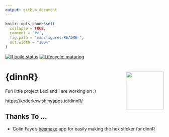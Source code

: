 ```yaml
---
output: github_document
---
```


<!-- README.md is generated from README.Rmd. Please edit that file -->

```r
knitr::opts_chunk$set(
  collapse = TRUE,
  comment = "#>",
  fig.path = "man/figures/README-",
  out.width = "100%"
)
```

<!-- badges: start -->
[![R build status](https://github.com/KoderKow/dinnR/workflows/R-CMD-check/badge.svg)](https://github.com/KoderKow/dinnR/actions)
[![Lifecycle: maturing](https://img.shields.io/badge/lifecycle-maturing-blue.svg)](https://www.tidyverse.org/lifecycle/#maturing)
<!-- badges: end -->

# {dinnR} <img src="https://raw.githubusercontent.com/koderkow/dinnr/master/inst/other/hex-dinnR.png" align="right" alt="" width="120" />

Fun little project Lexi and I are working on :)

[https://koderkow.shinyapps.io/dinnR/](https://koderkow.shinyapps.io/dinnR/)

## Thanks To ...

- Colin Faye's [hexmake](https://connect.thinkr.fr/hexmake/) app for easily making the hex sticker for dinnR